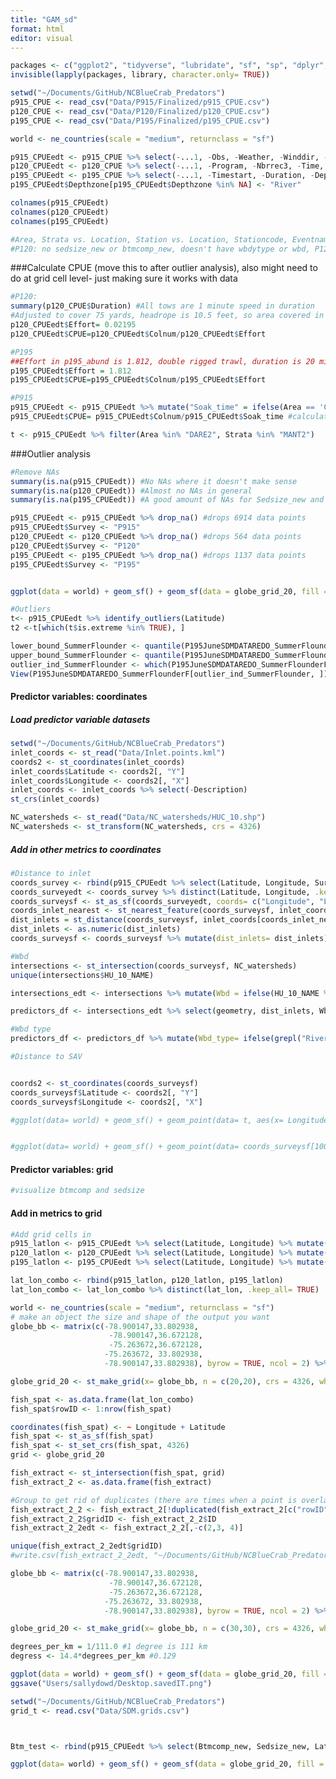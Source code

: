 ```yaml
---
title: "GAM_sd"
format: html
editor: visual
---
```


```r
packages <- c("ggplot2", "tidyverse", "lubridate", "sf", "sp", "dplyr", "rnaturalearth", "readr", "readxl", "spatialEco", "rstatix", "viridis")
invisible(lapply(packages, library, character.only= TRUE))

setwd("~/Documents/GitHub/NCBlueCrab_Predators")
p915_CPUE <- read_csv("Data/P915/Finalized/p915_CPUE.csv")
p120_CPUE <- read_csv("Data/P120/Finalized/p120_CPUE.csv")
p195_CPUE <- read_csv("Data/P195/Finalized/p195_CPUE.csv")

world <- ne_countries(scale = "medium", returnclass = "sf")

p915_CPUEedt <- p915_CPUE %>% select(-...1, -Obs, -Weather, -Winddir, -Windspd, -Sedsize, -Btmcomp, -doy) %>% filter(Speciescommonname %in% c("atlantic croaker", "black drum", "red drum", "southern flounder", "southern kingfish", "striped bass")) %>% filter(Year >= 2008) #added in species of focus for now (still waiting on data) 
p120_CPUEedt <- p120_CPUE %>% select(-...1, -Program, -Nbrrec3, -Time, -Duration) %>% filter(Year >= 2008) #still don't have btmcomp or sedsize 
p195_CPUEedt <- p195_CPUE %>% select(-...1, -Timestart, -Duration, -Depthstart) %>% rename("Ssal" = "Salinitysurface", "Bsal"= "Salinitybottom", "Stemp"= "Tempsurface", "Btemp"= "Tempbottom", "Latitude"= "Latitudestart", "Longitude"= "Longitudestart", "Colnum"= "Numbertotal_new") %>% filter(Year >= 2008)
p195_CPUEedt$Depthzone[p195_CPUEedt$Depthzone %in% NA] <- "River"

colnames(p915_CPUEedt)
colnames(p120_CPUEedt)
colnames(p195_CPUEedt)

#Area, Strata vs. Location, Station vs. Location, Stationcode, Eventname vs. Control1 
#P120: no sedsize_new or btmcomp_new, doesn't have wbdytype or wbd, P120 still has core right now
```

###Calculate CPUE (move this to after outlier analysis), also might need to do at grid cell level- just making sure it works with data

```r
#P120: 
summary(p120_CPUE$Duration) #All tows are 1 minute speed in duration
#Adjusted to cover 75 yards, headrope is 10.5 feet, so area covered in one tow is 0.02195 hectares
p120_CPUEedt$Effort= 0.02195
p120_CPUEedt$CPUE=p120_CPUEedt$Colnum/p120_CPUEedt$Effort

#P195 
##Effort in p195_abund is 1.812, double rigged trawl, duration is 20 mins at a speed of 2.5 knots to cover 87,750 square feet.
p195_CPUEedt$Effort = 1.812
p195_CPUEedt$CPUE=p195_CPUEedt$Colnum/p195_CPUEedt$Effort

#P915
p915_CPUEedt <- p915_CPUEedt %>% mutate("Soak_time" = ifelse(Area == 'CAPEF' & Month  %in% c(04, 05, 06, 07, 08, 09), 240, ifelse(Area == 'NEWR' & Month %in% c(04, 05, 06, 07, 08, 09), 240, 720))) #add in standard soak time, max is 12 hours, soak time 4 hours for CAPEF and NEWR b/w April and September
p915_CPUEedt$CPUE= p915_CPUEedt$Colnum/p915_CPUEedt$Soak_time #calculate CPUE

t <- p915_CPUEedt %>% filter(Area %in% "DARE2", Strata %in% "MANT2")


```

###Outlier analysis

```r
#Remove NAs
summary(is.na(p915_CPUEedt)) #No NAs where it doesn't make sense
summary(is.na(p120_CPUEedt)) #Almost no NAs in general
summary(is.na(p195_CPUEedt)) #A good amount of NAs for Sedsize_new and Btmcomp_new b/c isn't greater than 2008 

p915_CPUEedt <- p915_CPUEedt %>% drop_na() #drops 6914 data points
p915_CPUEedt$Survey <- "P915"
p120_CPUEedt <- p120_CPUEedt %>% drop_na() #drops 564 data points 
p120_CPUEedt$Survey <- "P120"
p195_CPUEedt <- p195_CPUEedt %>% drop_na() #drops 1137 data points 
p195_CPUEedt$Survey <- "P195"


ggplot(data = world) + geom_sf() + geom_sf(data = globe_grid_20, fill = NA) + coord_sf(xlim=c(-85, -70), ylim=c(25,40), expand = TRUE) + theme(panel.background = element_rect(fill = "white", colour = "black")) + geom_point(data = p195_CPUEedt, aes(x = Longitude, y = Latitude), size = .2) + coord_sf(xlim=c(-78, -75), ylim=c(33,37), expand = TRUE)

#Outliers
t<- p915_CPUEedt %>% identify_outliers(Latitude)
t2 <-t[which(t$is.extreme %in% TRUE), ]

lower_bound_SummerFlounder <- quantile(P195JuneSDMDATAREDO_SummerFlounderF$SummerFlounderCount, 0.01)
upper_bound_SummerFlounder <- quantile(P195JuneSDMDATAREDO_SummerFlounderF$SummerFlounderCount, 0.99)
outlier_ind_SummerFlounder <- which(P195JuneSDMDATAREDO_SummerFlounderF$SummerFlounderCount < lower_bound_SummerFlounder | P195JuneSDMDATAREDO_SummerFlounderF$SummerFlounderCount> upper_bound_SummerFlounder)
View(P195JuneSDMDATAREDO_SummerFlounderF[outlier_ind_SummerFlounder, ])

```

#### Predictor variables: coordinates

##### Load predictor variable datasets

```r
setwd("~/Documents/GitHub/NCBlueCrab_Predators")
inlet_coords <- st_read("Data/Inlet.points.kml")
coords2 <- st_coordinates(inlet_coords)
inlet_coords$Latitude <- coords2[, "Y"]
inlet_coords$Longitude <- coords2[, "X"]
inlet_coords <- inlet_coords %>% select(-Description)
st_crs(inlet_coords)

NC_watersheds <- st_read("Data/NC_watersheds/HUC_10.shp")
NC_watersheds <- st_transform(NC_watersheds, crs = 4326)


```

##### Add in other metrics to coordinates

```r
#Distance to inlet 
coords_survey <- rbind(p915_CPUEedt %>% select(Latitude, Longitude, Survey), p120_CPUEedt %>% select(Latitude, Longitude, Survey), p195_CPUEedt %>% select(Latitude, Longitude, Survey))
coords_surveyedt <- coords_survey %>% distinct(Latitude, Longitude, .keep_all= TRUE) %>% select(-Survey)
coords_surveysf <- st_as_sf(coords_surveyedt, coords= c("Longitude", "Latitude"), crs= 4326)
coords_inlet_nearest <- st_nearest_feature(coords_surveysf, inlet_coords)
dist_inlets = st_distance(coords_surveysf, inlet_coords[coords_inlet_nearest,], by_element=TRUE)
dist_inlets <- as.numeric(dist_inlets)
coords_surveysf <- coords_surveysf %>% mutate(dist_inlets= dist_inlets)

#Wbd 
intersections <- st_intersection(coords_surveysf, NC_watersheds)
unique(intersections$HU_10_NAME)

intersections_edt <- intersections %>% mutate(Wbd = ifelse(HU_10_NAME %in% "Brunswick River-Cape Fear River"|HU_10_NAME %in% "Goshen Swamp"|HU_10_NAME %in% "Liliput Creek-Cape Fear River"|HU_10_NAME %in% "Harrisons Creek-Northeast Cape Fear River", "Cape Fear River", ifelse(HU_10_NAME %in% "South Creek-Pamlico River"|HU_10_NAME %in% "Chocowinity Bay-Pamlico River", "Pamlico River", ifelse(HU_10_NAME %in% "Pantego Creek"|HU_10_NAME %in% "Headwaters Pungo River"| HU_10_NAME %in% "Intracoastal Waterway-Pungo River"| HU_10_NAME %in% "Outlet Pungo River", "Pungo River", ifelse(HU_10_NAME %in% "Pamlico Sound-Ocracoke Inlet"|HU_10_NAME %in% "Pamlico Sound-Hatteras Inlet"| HU_10_NAME %in% "Cape Lookout Shoals-Core Banks"|HU_10_NAME %in% "Neuse River-Pamlico Sound"|HU_10_NAME %in% "Oyster Creek-Jarrett Bay"|HU_10_NAME %in% "Bogue Banks-Shackleford Banks"|HU_10_NAME %in% "Lake Mattamuskeet-Rose Bay"|HU_10_NAME %in% "Jones Bay-Bay River", "Pamlico Sound", ifelse(HU_10_NAME %in% "Headwaters New River"|HU_10_NAME %in% "New River Inlet", "New River", ifelse(HU_10_NAME %in% "Upper Broad Creek-Neuse River"|HU_10_NAME %in% "Cherry Point-Neuse River"|HU_10_NAME %in% "Town of Oriental-Neuse River", "Neuse River", intersections$HU_10_NAME)))))))

predictors_df <- intersections_edt %>% select(geometry, dist_inlets, Wbd, HU_10_NAME)

#Wbd type
predictors_df <- predictors_df %>% mutate(Wbd_type= ifelse(grepl("River", Wbd), "River", ifelse(grepl("Sound", Wbd), "Sound", predictors_df$Wbd))) #this worked! 

#Distance to SAV


coords2 <- st_coordinates(coords_surveysf)
coords_surveysf$Latitude <- coords2[, "Y"]
coords_surveysf$Longitude <- coords2[, "X"]

#ggplot(data= world) + geom_sf() + geom_point(data= t, aes(x= Longitude, y= Latitude, color= HU_10_NAME)) + coord_sf(xlim=c(-78, -75), ylim=c(33,37), expand = TRUE) + theme(panel.background = element_rect(fill = "white", colour = "black")) + labs(x= "Longitude", y= "Latitude") #it works! just need to do it with less data


#ggplot(data= world) + geom_sf() + geom_point(data= coords_surveysf[100:200,], aes(x= Longitude, y= Latitude, color= dist_inlets)) + geom_point(data= inlet_coords, aes(x= Longitude, y= Latitude)) + coord_sf(xlim=c(-78, -75), ylim=c(33,37), expand = TRUE) + theme(panel.background = element_rect(fill = "white", colour = "black")) + labs(x= "Longitude", y= "Latitude") + scale_color_viridis() #it works! just need to do it with less data 
```

#### Predictor variables: grid

```r
#visualize btmcomp and sedsize
```

#### Add in metrics to grid

```r
#Add grid cells in 
p915_latlon <- p915_CPUEedt %>% select(Latitude, Longitude) %>% mutate(lat_lon = paste(Latitude, Longitude, sep= "_"))
p120_latlon <- p120_CPUEedt %>% select(Latitude, Longitude) %>% mutate(lat_lon = paste(Latitude, Longitude, sep= "_"))
p195_latlon <- p195_CPUEedt %>% select(Latitude, Longitude) %>% mutate(lat_lon = paste(Latitude, Longitude, sep= "_"))

lat_lon_combo <- rbind(p915_latlon, p120_latlon, p195_latlon)
lat_lon_combo <- lat_lon_combo %>% distinct(lat_lon, .keep_all= TRUE)

world <- ne_countries(scale = "medium", returnclass = "sf")
# make an object the size and shape of the output you want
globe_bb <- matrix(c(-78.900147,33.802938,
                      -78.900147,36.672128,
                      -75.263672,36.672128,
                     -75.263672, 33.802938,
                     -78.900147,33.802938), byrow = TRUE, ncol = 2) %>% list() %>% st_polygon() %>% st_sfc(., crs = 4326)

globe_grid_20 <- st_make_grid(x= globe_bb, n = c(20,20), crs = 4326, what = 'polygons') %>% st_sf('geometry' = ., data.frame('ID' = 1:length(.)))

fish_spat <- as.data.frame(lat_lon_combo)
fish_spat$rowID <- 1:nrow(fish_spat)

coordinates(fish_spat) <- ~ Longitude + Latitude
fish_spat <- st_as_sf(fish_spat)
fish_spat <- st_set_crs(fish_spat, 4326)
grid <- globe_grid_20

fish_extract <- st_intersection(fish_spat, grid)
fish_extract_2 <- as.data.frame(fish_extract)

#Group to get rid of duplicates (there are times when a point is overlapping two grid cells)
fish_extract_2_2 <- fish_extract_2[!duplicated(fish_extract_2[c("rowID")]),] #this should be the same size as fish spat, it is 5 observations less, thinking this is bc a few datapoints might be outside of grid cells, didn't change in size from fish_extract_2
fish_extract_2_2$gridID <- fish_extract_2_2$ID
fish_extract_2_2edt <- fish_extract_2_2[,-c(2,3, 4)]

unique(fish_extract_2_2edt$gridID)
#write.csv(fish_extract_2_2edt, "~/Documents/GitHub/NCBlueCrab_Predators/Data/SDM.grids.csv") #updated on 07/11/23
```

```r
globe_bb <- matrix(c(-78.900147,33.802938,
                      -78.900147,36.672128,
                      -75.263672,36.672128,
                     -75.263672, 33.802938,
                     -78.900147,33.802938), byrow = TRUE, ncol = 2) %>% list() %>% st_polygon() %>% st_sfc(., crs = 4326)

globe_grid_20 <- st_make_grid(x= globe_bb, n = c(30,30), crs = 4326, what = 'polygons') %>% st_sf('geometry' = ., data.frame('ID' = 1:length(.))) #0.13 degrees

degrees_per_km = 1/111.0 #1 degree is 111 km 
degress <- 14.4*degrees_per_km #0.129

ggplot(data = world) + geom_sf() + geom_sf(data = globe_grid_20, fill = NA) + coord_sf(xlim=c(-85, -70), ylim=c(25,40), expand = TRUE) + theme(panel.background = element_rect(fill = "white", colour = "black")) + geom_point(data = coords_survey, aes(x = Longitude, y = Latitude, color= Survey), size = .2) + coord_sf(xlim=c(-78, -75), ylim=c(33,37), expand = TRUE)
ggsave("Users/sallydowd/Desktop.savedIT.png")
```

```r
setwd("~/Documents/GitHub/NCBlueCrab_Predators")
grid_t <- read.csv("Data/SDM.grids.csv")



Btm_test <- rbind(p915_CPUEedt %>% select(Btmcomp_new, Sedsize_new, Latitude, Longitude) %>% mutate(Survey= "P915"), p195_CPUEedt %>% select(Btmcomp_new, Sedsize_new, Latitude, Longitude) %>% mutate(Survey= "P195"))

ggplot(data= world) + geom_sf() + geom_sf(data = globe_grid_20, fill = NA) + coord_sf(xlim=c(-78, -75), ylim=c(34,37), expand = TRUE) + theme(panel.background = element_rect(fill = "white", colour = "black")) + geom_point(data = Btm_test, aes(x = Longitude, y = Latitude, colour = Survey), size = .2)
```
